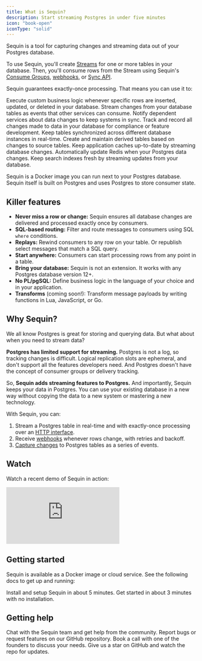 ```yaml
---
title: What is Sequin?
description: Start streaming Postgres in under five minutes
icon: "book-open"
iconType: "solid"
---
```


Sequin is a tool for capturing changes and streaming data out of your Postgres database.

To use Sequin, you'll create [Streams](/how-sequin-works#streams) for one or more tables in your database. Then, you'll consume rows from the Stream using Sequin's [Consume Groups](/how-sequin-works#consumer-groups), [webhooks](/how-sequin-works#webhooks), or [Sync API](/how-sequin-works#sync-api).

Sequin guarantees exactly-once processing. That means you can use it to:

<CardGroup cols={3}>
  <Card title="Trigger Workflows" icon="bolt">
    Execute custom business logic whenever specific rows are inserted, updated, or deleted in your database.
  </Card>
  <Card title="Stream Events" icon="arrow-right">
    Stream changes from your database tables as events that other services can consume.
  </Card>
  <Card title="Keep Services in Sync" icon="arrows-rotate">
    Notify dependent services about data changes to keep systems in sync.
  </Card>
  <Card title="Audit Logging" icon="clipboard-list">
    Track and record all changes made to data in your database for compliance or feature development.
  </Card>
  <Card title="Database Sync" icon="database">
    Keep tables synchronized across different database instances in real-time.
  </Card>
  <Card title="Derived Tables" icon="table">
    Create and maintain derived tables based on changes to source tables.
  </Card>
  <Card title="Cache Management" icon="memory">
    Keep application caches up-to-date by streaming database changes.
  </Card>
  <Card title="Redis Integration" icon="server">
    Automatically update Redis when your Postgres data changes.
  </Card>
  <Card title="Search Indexing" icon="magnifying-glass">
    Keep search indexes fresh by streaming updates from your database.
  </Card>
</CardGroup>

Sequin is a Docker image you can run next to your Postgres database. Sequin itself is built on Postgres and uses Postgres to store consumer state.

## Killer features

- **Never miss a row or change:** Sequin ensures all database changes are delivered and processed exactly once by consumers.
- **SQL-based routing:** Filter and route messages to consumers using SQL `where` conditions.
- **Replays:** Rewind consumers to any row on your table. Or republish select messages that match a SQL query.
- **Start anywhere:** Consumers can start processing rows from any point in a table.
- **Bring your database:** Sequin is not an extension. It works with any Postgres database version 12\+.
- **No PL/pgSQL:** Define business logic in the language of your choice and in your application.
- **Transforms** (coming soon!): Transform message payloads by writing functions in Lua, JavaScript, or Go.

## Why Sequin?

We all know Postgres is great for storing and querying data. But what about when you need to stream data?

**Postgres has limited support for streaming.** Postgres is not a log, so tracking changes is difficult. Logical replication slots are ephemeral, and don't support all the features developers need. And Postgres doesn't have the concept of consumer groups or delivery tracking.

So, **Sequin adds streaming features to Postgres.** And importantly, Sequin keeps your data in Postgres. You can use your existing database in a new way without copying the data to a new system or mastering a new technology.

With Sequin, you can:

1. Stream a Postgres table in real-time and with exactly-once processing over an [HTTP interface](/consume/consume-api/overview).
2. Receive [webhooks](/consume/webhooks) whenever rows change, with retries and backoff.
3. [Capture changes](/capture-changes/change-capture-pipelines) to Postgres tables as a series of events.

## Watch

Watch a recent demo of Sequin in action:

<div className="wistia_responsive_padding" style={{ padding: '56.88% 0 0 0', position: 'relative' }}>
  <div className="wistia_responsive_wrapper" style={{ height: '100%', left: 0, position: 'absolute', top: 0, width: '100%' }}>
    <iframe
      src="https://fast.wistia.net/embed/iframe/ya5uv992hi?seo=true&videoFoam=true"
      title="Overview of Postgres streaming with Sequin Video"
      allow="autoplay; fullscreen"
      allowTransparency={true}
      frameBorder="0"
      scrolling="no"
      className="wistia_embed"
      name="wistia_embed"
      msAllowFullScreen
      style={{ width: '100%', height: '100%' }}
    >
    </iframe>
  </div>
</div>
<script src="https://fast.wistia.net/assets/external/E-v1.js" async></script>

## Getting started

Sequin is available as a Docker image or cloud service. See the following docs to get up and running:

<Card title="Quickstart" icon="docker" href="/quickstart/setup" horizontal>
  Install and setup Sequin in about 5 minutes.
</Card>

<Card title="Cloud Quickstart" icon="cloud" href="/quickstart" horizontal>
  Get started in about 3 minutes with no installation.
</Card>


## Getting help
<CardGroup>
  <Card title="Join our Discord" icon="discord" href="https://discord.gg/BV8wFXvNtY">
    Chat with the Sequin team and get help from the community.
  </Card>
  <Card title="Open an issue" icon="github" href="https://github.com/sequinstream/sequin">
    Report bugs or request features on our GitHub repository.
  </Card>
  <Card title="Schedule a call" icon="phone" href="https://calendly.com/sequin_io/vip-meeting">
    Book a call with one of the founders to discuss your needs.
  </Card>
  <Card title="Stay updated" icon="star" href="https://sequinstream.com/alpha">
    Give us a star on GitHub and watch the repo for updates.
  </Card>
</CardGroup>
